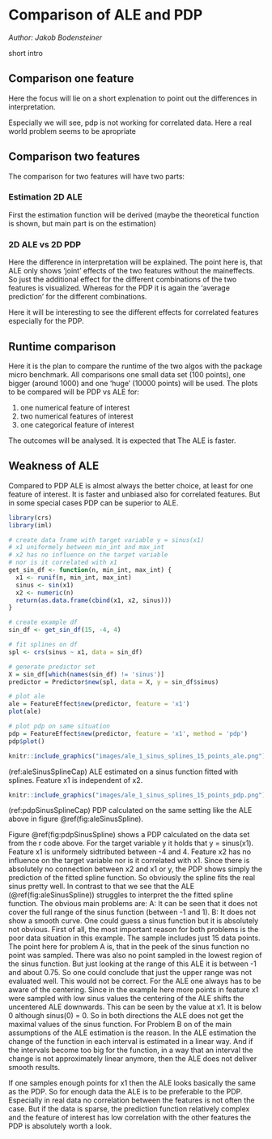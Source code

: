 # Comparison of ALE and PDP

*Author: Jakob Bodensteiner*

short intro

## Comparison one feature
Here the focus will lie on a short explenation to point out the differences in interpretation. 

Especially we will see, pdp is not working for correlated data.
Here a real world problem seems to be apropriate

## Comparison two features
The comparison for two features will have two parts:

### Estimation 2D ALE
First the estimation function will be derived (maybe the theoretical function is shown, but main part is on the estimation)

### 2D ALE vs 2D PDP
Here the difference in interpretation will be explained. The point here is, that ALE only shows 'joint' effects of the two features without the maineffects. So just the additional effect for the different combinations of the two features is visualized. Whereas for the PDP it is again the 'average prediction' for the different combinations.

Here it will be interesting to see the different effects for correlated features especially for the PDP. 

## Runtime comparison 
Here it is the plan to compare the runtime of the two algos with the package micro benchmark. All comparisons one small data set (100 points), one bigger (around 1000) and one 'huge' (10000 points) will be used.
The plots to be compared will be PDP vs ALE for:

1. one numerical feature of interest
2. two numerical features of interest
3. one categorical feature of interest

The outcomes will be analysed. It is expected that The ALE is faster.

## Weakness of ALE

Compared to PDP ALE is almost always the better choice, at least for one feature of interest. It is faster and unbiased also for correlated features. But in some special cases PDP can be superior to ALE.


``` r
library(crs)
library(iml)

# create data frame with target variable y = sinus(x1)
# x1 uniformely between min_int and max_int 
# x2 has no influence on the target variable
# nor is it correlated with x1
get_sin_df <- function(n, min_int, max_int) {
  x1 <- runif(n, min_int, max_int)
  sinus <- sin(x1)
  x2 <- numeric(n)
  return(as.data.frame(cbind(x1, x2, sinus)))
}

# create example df
sin_df <- get_sin_df(15, -4, 4)

# fit splines on df
spl <- crs(sinus ~ x1, data = sin_df)

# generate predictor set
X = sin_df[which(names(sin_df) != 'sinus')]
predictor = Predictor$new(spl, data = X, y = sin_df$sinus)

# plot ale
ale = FeatureEffect$new(predictor, feature = 'x1')
plot(ale)

# plot pdp on same situation
pdp = FeatureEffect$new(predictor, feature = 'x1', method = 'pdp')
pdp$plot()
```

```r

knitr::include_graphics("images/ale_1_sinus_splines_15_points_ale.png")
```
(ref:aleSinusSplineCap) ALE estimated on a sinus function fitted with splines. Feature x1 is independent of x2.

```r

knitr::include_graphics("images/ale_1_sinus_splines_15_points_pdp.png")
```
(ref:pdpSinusSplineCap) PDP calculated on the same setting like the ALE above in figure \@ref(fig:aleSinusSpline).

Figure \@ref(fig:pdpSinusSpline) shows a PDP calculated on the data set from the r code above. For the target variable y it holds that y = sinus(x1). Feature x1 is uniformely sidtributed between -4 and 4. Feature x2 has no influence on the target variable nor is it correlated with x1.
Since there is absolutely no connection between x2 and x1 or y, the PDP shows simply the prediction of the fitted spline function. So obviously the spline fits the real sinus pretty well. 
In contrast to that we see that the ALE (\@ref(fig:aleSinusSpline)) struggles to interpret the the fitted spline function. The obvious main problems are:
A: It can be seen that it does not cover the full range of the sinus function (between -1 and 1). 
B: It does not show a smooth curve. One could guess a sinus function but it is absolutely not obvious.
First of all, the most important reason for both problems is the poor data situation in this example. The sample includes just 15 data points.
The point here for problem A is, that in the peek of the sinus function no point was sampled. There was also no point sampled in the lowest region of the sinus function. But just looking at the range of this ALE it is between -1 and about 0.75. So one could conclude that just the upper range was not evaluated well. This would not be correct. For the ALE one always has to be aware of the centering. Since in the example here more points in feature x1 were sampled with low sinus values the centering of the ALE shifts the uncentered ALE downwards. This can be seen by the value at x1. It is below 0 although sinus(0) = 0. So in both directions the ALE does not get the maximal values of the sinus function. For Problem B on of the main assumptions of the ALE estimation is the reason. In the ALE estimation the change of the function in each interval is estimated in a linear way. And if the intervals become too big for the function, in a way that an interval the change is not approximately linear anymore, then the ALE does not deliver smooth results.

If one samples enough points for x1 then the ALE looks basically the same as the PDP. So for enough data the ALE is to be preferable to the PDP. Especially in real data no correlation between the features is not often the case. But if the data is sparse, the prediction function relatively complex and the feature of interest has low correlation with the other features the PDP is absolutely worth a look. 